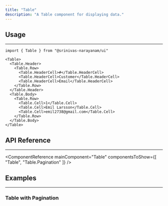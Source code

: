 ```yaml
---
title: "Table"
description: "A Table component for displaying data."
---
```


<ComponentExample name="table-demo" />

## Usage

---

```tsx
import { Table } from "@srinivas-narayanam/ui"
```

```tsx
<Table>
  <Table.Header>
    <Table.Row>
      <Table.HeaderCell>#</Table.HeaderCell>
      <Table.HeaderCell>Customer</Table.HeaderCell>
      <Table.HeaderCell>Email</Table.HeaderCell>
    </Table.Row>
  </Table.Header>
  <Table.Body>
    <Table.Row>
      <Table.Cell>1</Table.Cell>
      <Table.Cell>Emil Larsson</Table.Cell>
      <Table.Cell>emil2738@gmail.com</Table.Cell>
    </Table.Row>
  </Table.Body>
</Table>
```

## API Reference

---

<ComponentReference mainComponent="Table" componentsToShow={[
  "Table",
  "Table.Pagination"
]} />

## Examples

---

### Table with Pagination

<ComponentExample name="table-pagination" />